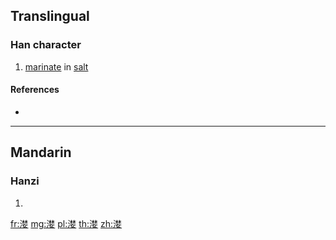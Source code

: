 {{character info/new}}
{{also|灠}}
==Translingual==

===Han character===
{{Han char|rn=85|rad=水|as=11|sn=14|four=|canj=EDDV}}

# [[marinate]] in [[salt]]

====References====
* {{Han ref|kx=0646.220|dkj=18156|dj=1056.030|hdz=31716.060|uh=6F24|ud=28452}}

----

==Mandarin==

===Hanzi===
{{cmn-hanzi|tra=灠|pin=[[gān]] ([[gan1]]), [[lǎn]] ([[lan3]])|wg=kan<sup>1</sup>, lan<sup>3</sup>}}

# {{defn|lang=cmn|sort=水11}}

[[fr:漤]]
[[mg:漤]]
[[pl:漤]]
[[th:漤]]
[[zh:漤]]